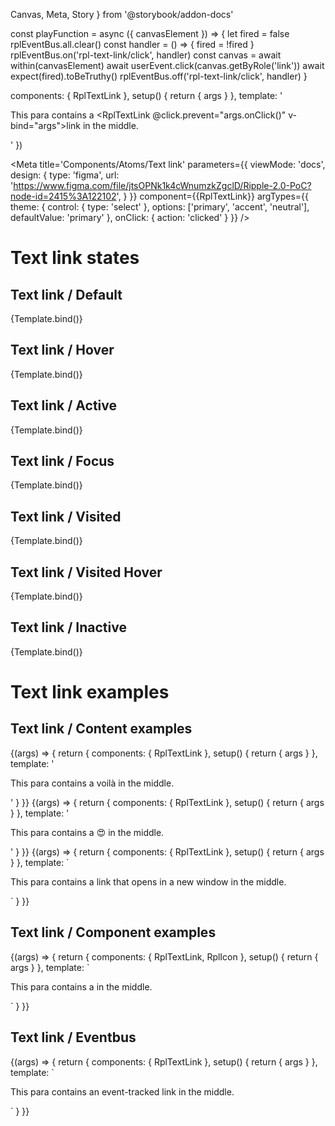   Canvas,
  Meta,
  Story
} from '@storybook/addon-docs'

const playFunction = async ({ canvasElement }) => {
  let fired = false
  rplEventBus.all.clear()
  const handler = () => { fired = !fired }
  rplEventBus.on('rpl-text-link/click', handler)
  const canvas = await within(canvasElement)
  await userEvent.click(canvas.getByRole('link'))
  await expect(fired).toBeTruthy()
  rplEventBus.off('rpl-text-link/click', handler)
}

  components: { RplTextLink },
  setup() {
    return { args }
  },
  template: '<p class="rpl-type-body">This para contains a <RplTextLink @click.prevent="args.onClick()" v-bind="args">link</RplTextLink> in the middle.</p>'
})

<Meta
  title='Components/Atoms/Text link'
  parameters={{
    viewMode: 'docs',
    design: {
      type: 'figma',
      url:
        'https://www.figma.com/file/jtsOPNk1k4cWnumzkZgclD/Ripple-2.0-PoC?node-id=2415%3A122102',
    }
  }}
  component={{RplTextLink}}
  argTypes={{
    theme: {
      control: { type: 'select' },
      options: ['primary', 'accent', 'neutral'],
      defaultValue: 'primary'
    },
    onClick: { action: 'clicked' }
  }}
/>

# Text link states

<ArgsTable of={RplTextLink} />

## Text link / Default

<Canvas>
  <Story
    name='Default'
  >
    {Template.bind()}
  </Story>
</Canvas>

## Text link / Hover

<Canvas>
  <Story
    name='Default/Hover'
    parameters={{ pseudo: { hover: true } }}
  >
    {Template.bind()}
  </Story>
</Canvas>

## Text link / Active

<Canvas>
  <Story
    name='Default/Active'
    parameters={{ pseudo: { active: true } }}
  >
    {Template.bind()}
  </Story>
</Canvas>

## Text link / Focus

<Canvas>
  <Story
    name='Default/Focus'
    parameters={{ pseudo: { focus: true } }}
  >
    {Template.bind()}
  </Story>
</Canvas>

## Text link / Visited

<Canvas>
  <Story
    name='Default/Visited'
    parameters={{ pseudo: { visited: true } }}
  >
    {Template.bind()}
  </Story>
</Canvas>

## Text link / Visited Hover

<Canvas>
  <Story
    name='Default/VisitedHover'
    parameters={{ pseudo: { hover: true, visited: true } }}
  >
    {Template.bind()}
  </Story>
</Canvas>

## Text link / Inactive

<Canvas>
  <Story
    name='Default/Inactive'
    args={{
      inactive: true
    }}
  >
    {Template.bind()}
  </Story>
</Canvas>

# Text link examples

## Text link / Content examples

<Canvas>
  <Story name="Examples/Content/Accent">
    {(args) => {
      return {
        components: { RplTextLink },
        setup() { return { args } },
        template: '<p class="rpl-type-body">This para contains a <RplTextLink>voilà</RplTextLink> in the middle.</p>'
      }
    }}
  </Story>
  <Story name="Examples/Content/Emoji">
    {(args) => {
      return {
        components: { RplTextLink },
        setup() { return { args } },
        template: '<p class="rpl-type-body">This para contains a <RplTextLink>😍</RplTextLink> in the middle.</p>'
      }
    }}
  </Story>
  <Story name="Examples/Content/Target">
    {(args) => {
      return {
        components: { RplTextLink },
        setup() { return { args } },
        template: `<p class="rpl-type-body">This para contains a <RplTextLink target="_blank">link that opens in a new window</RplTextLink> in the middle.</p>`
      }
    }}
  </Story>
</Canvas>

## Text link / Component examples

<Canvas>
  <Story name="Examples/Component/Icon">
    {(args) => {
      return {
        components: { RplTextLink, RplIcon },
        setup() { return { args } },
        template: `<p class="rpl-type-body">This para contains a <RplTextLink><RplIcon name="icon-download" nopad></RplIcon></RplTextLink> in the middle.</p>`
      }
    }}
  </Story>
</Canvas>

## Text link / Eventbus

<Canvas>
  <Story
    name="Examples/Eventbus"
    play={playFunction}
  >
    {(args) => {
      return {
        components: { RplTextLink },
        setup() { return { args } },
        template: `<p class="rpl-type-body">This para contains an <RplTextLink @click.prevent="args.onClick()">event-tracked link</RplTextLink> in the middle.</p>`
      }
    }}
  </Story>
</Canvas>
